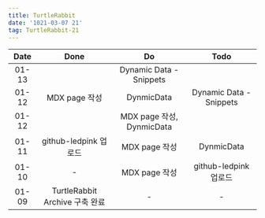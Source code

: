 ```yaml
---
title: TurtleRabbit
date: '1021-03-07 21'
tag: TurtleRabbit-21
---
```



|Date|Done|Do|Todo|
|:-:|:-:|:-:|:-:|
|01-13||Dynamic Data - Snippets||
|01-12|MDX page 작성|DynmicData|Dynamic Data - Snippets|
|01-12||MDX page 작성, DynmicData||
|01-11|github-ledpink 업로드|MDX page 작성|DynmicData|
|01-10|-|MDX page 작성|github-ledpink 업로드|
|01-09|TurtleRabbit Archive 구축 완료|-|-|
